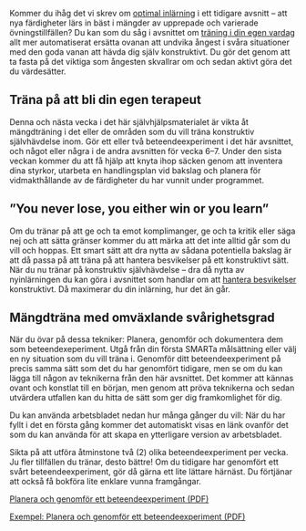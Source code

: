 
Kommer du ihåg det vi skrev om [optimal inlärning](2-4.qmd)\xpageref{sec-motivation} i ett tidigare avsnitt --
att nya färdigheter lärs in bäst i mängder av upprepade och varierade 
övningstillfällen? Du kan som du såg i avsnittet om [träning i din egen vardag](3-3.qmd)\xpageref{sec-experimentinstructions} allt
mer automatiserat ersätta ovanan att undvika ångest i svåra situationer
med den goda vanan att hävda dig själv konstruktivt. Du gör det genom
att ta fasta på det viktiga som ångesten skvallrar om och sedan aktivt
göra det du värdesätter.

## Träna på att bli din egen terapeut

Denna och nästa vecka i det här självhjälpsmaterialet är vikta åt
mängdträning i det eller de områden som du vill träna konstruktiv
självhävdelse inom. Gör ett eller två beteendeexperiment i det här avsnittet, och något eller några i de andra avsnitten för vecka 6&ndash;7. Under den sista veckan 
kommer du att få hjälp att knyta ihop säcken genom att inventera
dina styrkor, utarbeta en handlingsplan vid bakslag och planera för
vidmakthållande av de färdigheter du har vunnit under programmet.

## ”You never lose, you either win or you learn”

Om du tränar på att ge och ta emot komplimanger, ge och ta kritik eller säga nej
och att sätta gränser kommer du att märka att det inte alltid går som du vill
och hoppas. Ett smart sätt att dra nytta av sådana potentiella bakslag är att då
passa på att träna på att hantera besvikelser på ett konstruktivt sätt. När du
nu tränar på konstruktiv självhävdelse -- dra då nytta av nyinlärningen du kan
göra i avsnittet som handlar om att [hantera besvikelser](8-0.qmd)\xpageref{sec-disappointments} konstruktivt.
Då maximerar du din inlärning, hur det än går.

## Mängdträna med omväxlande svårighetsgrad

När du övar på dessa tekniker: Planera, genomför och dokumentera dem som
beteendexeperiment. Utgå från din första SMARTa målsättning eller välj en ny
situation som du vill träna i. Genomför ditt beteendeexperiment på precis samma
sätt som det du har genomfört tidigare, men se om du kan lägga till någon av
teknikerna från den här avsnittet. Det kommer att kännas ovant och konstlat till
en början, men genom att pröva teknikerna och sedan utvärdera utfallen kan du
hitta de sätt som ger dig framkomlighet för dig.

Du kan använda arbetsbladet nedan hur många gånger du vill: När du har
fyllt i det en första gång kommer det automatiskt visas en länk ovanför
det som du kan använda för att skapa en ytterligare version av
arbetsbladet.

Sikta på att utföra åtminstone två (2) olika beteendeexperiment per vecka. Ju fler tillfällen du tränar, desto bättre! Om du tidigare har
genomfört ett svårt beteendeexperiment, gör då gärna ett lite lättare
härnäst. Du förtjänar att också få bokföra lite enklare vunna
framgångar.

::: {.content-visible when-format="html"}
[Planera och genomför ett beteendeexperiment (PDF)](forms/100respekt-beteendeexperiment.pdf)
:::
\xqrform{Planera och genomför ett beteendeexperiment (PDF)}{forms/100respekt-beteendeexperiment.pdf}

::: {.content-visible when-format="html"}
[Exempel: Planera och genomför ett beteendeexperiment (PDF)](forms/100respekt-exempel-beteendeexperiment.pdf) 
:::
\xqrform{Exempel: Planera och genomför ett beteendeexperiment (PDF)}{forms/100respekt-exempel-beteendeexperiment.pdf}
